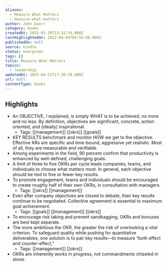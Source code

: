 ```yaml
---
aliases:
  - Measure What Matters
  - measure-what-matters
author: John Doerr
category: books
createdAt: 2025-01-19T13:32:34.000Z
lastHighlightedOn: 2022-04-04T04:56:00.000Z
publishedOn: null
source: kindle
status: evergreen
tags: []
title: Measure What Matters
topics:
  - leadership
updatedAt: 2025-04-21T17:30:39.000Z
url: null
contentType: books
---
```

## Highlights

- An OBJECTIVE, I explained, is simply WHAT is to be achieved, no more and no less. By definition, objectives are significant, concrete, action oriented, and (ideally) inspirational.
  - Tags: [[management]] [[okrs]] [[goals]]
- KEY RESULTS benchmark and monitor HOW we get to the objective. Effective KRs are specific and time-bound, aggressive yet realistic. Most of all, they are measurable and verifiable.
- Among experiments in the field, 90 percent confirm that productivity is enhanced by well-defined, challenging goals.
- A limit of three to five OKRs per cycle leads companies, teams, and individuals to choose what matters most. In general, each objective should be tied to five or fewer key results.
- To promote engagement, teams and individuals should be encouraged to create roughly half of their own OKRs, in consultation with managers.
  - Tags: [[okrs]] [[management]]
- Even after company objectives are closed to debate, their key results continue to be negotiated. Collective agreement is essential to maximum goal achievement.
  - Tags: [[goals]] [[management]] [[okrs]]
- To encourage risk taking and prevent sandbagging, OKRs and bonuses are best kept separate.
- The more ambitious the OKR, the greater the risk of overlooking a vital criterion. To safeguard quality while pushing for quantitative deliverables, one solution is to pair key results—to measure “both effect and counter-effect,”
  - Tags: [[management]] [[okrs]]
- OKRs are inherently works in progress, not commandments chiseled in stone.
